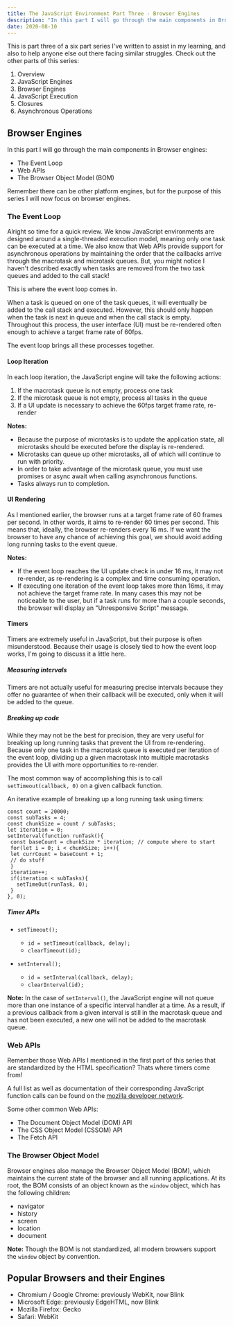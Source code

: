 ```yaml
---
title: The JavaScript Environment Part Three - Browser Engines
description: "In this part I will go through the main components in Browser engines: the Event Loop, Web APIs, the Browser Object Model (BOM)."
date: 2020-08-10
---
```


This is part three of a six part series I've written to assist in my learning, and also to help anyone else out there facing similar struggles. 
Check out the other parts of this series:

1. <Link to='/posts/javascript-environment-part-one'>Overview</Link>
2. <Link to='/posts/javascript-environment-part-two'>JavaScript Engines</Link>
3. Browser Engines
4. <Link to='/posts/javascript-environment-part-four'>JavaScript Execution</Link>
5. <Link to='/posts/javascript-environment-part-five'>Closures</Link>
6. <Link to='/posts/javascript-environment-part-six'>Asynchronous Operations</Link>

## Browser Engines

In this part I will go through the main components in Browser engines: 
- The Event Loop
- Web APIs
- The Browser Object Model (BOM)

Remember there can be other platform engines, but for the purpose of this series I will now focus on browser engines.

### The Event Loop

Alright so time for a quick review. We know JavaScript environments are designed around a single-threaded execution model, meaning only one task can be executed at a time. 
We also know that Web APIs provide support for asynchronous operations by maintaining the order that the callbacks arrive through the macrotask and microtask queues.
But, you might notice I haven't described exactly when tasks are removed from the two task queues and added to the call stack! 

This is where the event loop comes in.

When a task is queued on one of the task queues, it will eventually be added to the call stack and executed. 
However, this should only happen when the task is next in queue and when the call stack is empty. 
Throughout this process, the user interface (UI) must be re-rendered often enough to achieve a target frame rate of 60fps. 

The event loop brings all these processes together.

#### Loop Iteration

In each loop iteration, the JavaScript engine will take the following actions:

1. If the macrotask queue is not empty, process one task
2. If the microtask queue is not empty, process all tasks in the queue
3. If a UI update is necessary to achieve the 60fps target frame rate, re-render

**Notes:**
- Because the purpose of microtasks is to update the application state, all microtasks should be executed before the display is re-rendered. 
- Microtasks can queue up other microtasks, all of which will continue to run with priority.
- In order to take advantage of the microtask queue, you must use promises or async await when calling asynchronous functions. 
- Tasks always run to completion.

#### UI Rendering

As I mentioned earlier, the browser runs at a target frame rate of 60 frames per second. In other words, it aims to re-render 60 times per second.
This means that, ideally, the browser re-renders every 16 ms. If we want the browser to have any chance of achieving this goal, 
we should avoid adding long running tasks to the event queue. 

**Notes:**
- If the event loop reaches the UI update check in under 16 ms, it may not re-render, as re-rendering is a complex and time consuming operation. 
- If executing one iteration of the event loop takes more than 16ms, it may not achieve the target frame rate. 
In many cases this may not be noticeable to the user, but if a task runs for more than a couple seconds, the browser will display an "Unresponsive Script" message. 

#### Timers

Timers are extremely useful in JavaScript, but their purpose is often misunderstood. 
Because their usage is closely tied to how the event loop works, I'm going to discuss it a little here. 

##### Measuring intervals

Timers are not actually useful for measuring precise intervals because they offer no guarantee of when their callback will be executed, 
only when it will be added to the queue.

##### Breaking up code

While they may not be the best for precision, they are very useful for breaking up long running tasks that prevent the UI from re-rendering. 
Because only one task in the macrotask queue is executed per iteration of the event loop, 
dividing up a given macrotask into multiple macrotasks provides the UI with more opportunities to re-render.

The most common way of accomplishing this is to call `setTimeout(callback, 0)` on a given callback function. 

An iterative example of breaking up a long running task using timers:

 ```
const count = 20000;
const subTasks = 4;
const chunkSize = count / subTasks;
let iteration = 0;
setInterval(function runTask(){
  const baseCount = chunkSize * iteration; // compute where to start
  for(let i = 0; i < chunkSize; i++){
  let currCount = baseCount + 1;
  // do stuff
  }
  iteration++;
  if(iteration < subTasks){
    setTimeOut(runTask, 0);
  }
}, 0);
 ```

##### Timer APIs

- `setTimeout();`
   - `id = setTimeout(callback, delay);`
   - `clearTimeout(id);`
  
- `setInterval();`
   - `id = setInterval(callback, delay);`
   - `clearInterval(id);`

**Note:** In the case of `setInterval()`, the JavaScript engine will not queue more than one instance of a specific interval handler at a time. 
As a result, if a previous callback from a given interval is still in the macrotask queue and has not been executed, a new one will not be added to the macrotask queue. 

### Web APIs

Remember those Web APIs I mentioned in the first part of this series that are standardized by the HTML specification? Thats where timers come from!

A full list as well as documentation of their corresponding JavaScript function calls can be found on the 
[mozilla developer network](https://developer.mozilla.org/en-US/docs/Web/API).

Some other common Web APIs:

- The Document Object Model (DOM) API
- The CSS Object Model (CSSOM) API
- The Fetch API

### The Browser Object Model

Browser engines also manage the Browser Object Model (BOM), which maintains the current state of the browser and all running applications. At its root, the BOM consists of an object known as the `window` object, which has the following children:
- navigator
- history
- screen
- location
- document

**Note:** Though the BOM is not standardized, all modern browsers support the `window` object by convention.

## Popular Browsers and their Engines

- Chromium / Google Chrome: previously WebKit, now Blink
- Microsoft Edge: previously EdgeHTML, now Blink
- Mozilla Firefox: Gecko
- Safari: WebKit
